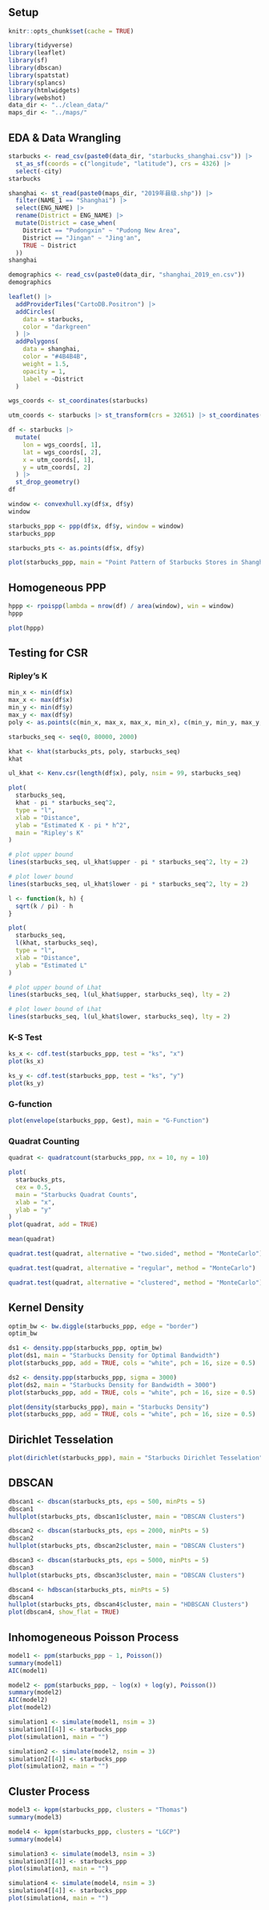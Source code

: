 
# {.tabset}

## Setup

```r
knitr::opts_chunk$set(cache = TRUE)
```

```r
library(tidyverse)
library(leaflet)
library(sf)
library(dbscan)
library(spatstat)
library(splancs)
library(htmlwidgets)
library(webshot)
data_dir <- "../clean_data/"
maps_dir <- "../maps/"
```

## EDA & Data Wrangling

```r
starbucks <- read_csv(paste0(data_dir, "starbucks_shanghai.csv")) |>
  st_as_sf(coords = c("longitude", "latitude"), crs = 4326) |>
  select(-city)
starbucks

shanghai <- st_read(paste0(maps_dir, "2019年县级.shp")) |>
  filter(NAME_1 == "Shanghai") |>
  select(ENG_NAME) |>
  rename(District = ENG_NAME) |>
  mutate(District = case_when(
    District == "Pudongxin" ~ "Pudong New Area",
    District == "Jingan" ~ "Jing'an",
    TRUE ~ District
  ))
shanghai

demographics <- read_csv(paste0(data_dir, "shanghai_2019_en.csv"))
demographics
```

```r
leaflet() |>
  addProviderTiles("CartoDB.Positron") |>
  addCircles(
    data = starbucks,
    color = "darkgreen"
  ) |>
  addPolygons(
    data = shanghai,
    color = "#4B4B4B",
    weight = 1.5,
    opacity = 1,
    label = ~District
  )
```

```r
wgs_coords <- st_coordinates(starbucks)

utm_coords <- starbucks |> st_transform(crs = 32651) |> st_coordinates()

df <- starbucks |>
  mutate(
    lon = wgs_coords[, 1],
    lat = wgs_coords[, 2],
    x = utm_coords[, 1],
    y = utm_coords[, 2]
  ) |>
  st_drop_geometry()
df
```

```r
window <- convexhull.xy(df$x, df$y)
window

starbucks_ppp <- ppp(df$x, df$y, window = window)
starbucks_ppp

starbucks_pts <- as.points(df$x, df$y)

plot(starbucks_ppp, main = "Point Pattern of Starbucks Stores in Shanghai")
```

## Homogeneous PPP

```r
hppp <- rpoispp(lambda = nrow(df) / area(window), win = window)
hppp

plot(hppp)
```

## Testing for CSR {.tabset}

### Ripley's K

```r
min_x <- min(df$x)
max_x <- max(df$x)
min_y <- min(df$y)
max_y <- max(df$y)
poly <- as.points(c(min_x, max_x, max_x, min_x), c(min_y, min_y, max_y, max_y))

starbucks_seq <- seq(0, 80000, 2000)

khat <- khat(starbucks_pts, poly, starbucks_seq)
khat

ul_khat <- Kenv.csr(length(df$x), poly, nsim = 99, starbucks_seq)

plot(
  starbucks_seq,
  khat - pi * starbucks_seq^2,
  type = "l",
  xlab = "Distance",
  ylab = "Estimated K - pi * h^2",
  main = "Ripley's K"
)

# plot upper bound
lines(starbucks_seq, ul_khat$upper - pi * starbucks_seq^2, lty = 2)

# plot lower bound
lines(starbucks_seq, ul_khat$lower - pi * starbucks_seq^2, lty = 2)
```

```r
l <- function(k, h) {
  sqrt(k / pi) - h
}

plot(
  starbucks_seq,
  l(khat, starbucks_seq),
  type = "l",
  xlab = "Distance",
  ylab = "Estimated L"
)

# plot upper bound of Lhat
lines(starbucks_seq, l(ul_khat$upper, starbucks_seq), lty = 2)

# plot lower bound of Lhat
lines(starbucks_seq, l(ul_khat$lower, starbucks_seq), lty = 2)
```

### K-S Test

```r
ks_x <- cdf.test(starbucks_ppp, test = "ks", "x")
plot(ks_x)

ks_y <- cdf.test(starbucks_ppp, test = "ks", "y")
plot(ks_y)
```

### G-function

```r
plot(envelope(starbucks_ppp, Gest), main = "G-Function")
```

### Quadrat Counting

```r
quadrat <- quadratcount(starbucks_ppp, nx = 10, ny = 10)

plot(
  starbucks_pts,
  cex = 0.5,
  main = "Starbucks Quadrat Counts",
  xlab = "x",
  ylab = "y"
)
plot(quadrat, add = TRUE)

mean(quadrat)

quadrat.test(quadrat, alternative = "two.sided", method = "MonteCarlo")

quadrat.test(quadrat, alternative = "regular", method = "MonteCarlo")

quadrat.test(quadrat, alternative = "clustered", method = "MonteCarlo")
```

## Kernel Density

```r
optim_bw <- bw.diggle(starbucks_ppp, edge = "border")
optim_bw

ds1 <- density.ppp(starbucks_ppp, optim_bw)
plot(ds1, main = "Starbucks Density for Optimal Bandwidth")
plot(starbucks_ppp, add = TRUE, cols = "white", pch = 16, size = 0.5)

ds2 <- density.ppp(starbucks_ppp, sigma = 3000)
plot(ds2, main = "Starbucks Density for Bandwidth = 3000")
plot(starbucks_ppp, add = TRUE, cols = "white", pch = 16, size = 0.5)

plot(density(starbucks_ppp), main = "Starbucks Density")
plot(starbucks_ppp, add = TRUE, cols = "white", pch = 16, size = 0.5)
```

## Dirichlet Tesselation

```r
plot(dirichlet(starbucks_ppp), main = "Starbucks Dirichlet Tesselation")
```

## DBSCAN

```r
dbscan1 <- dbscan(starbucks_pts, eps = 500, minPts = 5)
dbscan1
hullplot(starbucks_pts, dbscan1$cluster, main = "DBSCAN Clusters")

dbscan2 <- dbscan(starbucks_pts, eps = 2000, minPts = 5)
dbscan2
hullplot(starbucks_pts, dbscan2$cluster, main = "DBSCAN Clusters")

dbscan3 <- dbscan(starbucks_pts, eps = 5000, minPts = 5)
dbscan3
hullplot(starbucks_pts, dbscan3$cluster, main = "DBSCAN Clusters")

dbscan4 <- hdbscan(starbucks_pts, minPts = 5)
dbscan4
hullplot(starbucks_pts, dbscan4$cluster, main = "HDBSCAN Clusters")
plot(dbscan4, show_flat = TRUE)
```

## Inhomogeneous Poisson Process

```r
model1 <- ppm(starbucks_ppp ~ 1, Poisson())
summary(model1)
AIC(model1)

model2 <- ppm(starbucks_ppp, ~ log(x) + log(y), Poisson())
summary(model2)
AIC(model2)
plot(model2)
```

```r
simulation1 <- simulate(model1, nsim = 3)
simulation1[[4]] <- starbucks_ppp
plot(simulation1, main = "")

simulation2 <- simulate(model2, nsim = 3)
simulation2[[4]] <- starbucks_ppp
plot(simulation2, main = "")
```

## Cluster Process

```r
model3 <- kppm(starbucks_ppp, clusters = "Thomas")
summary(model3)

model4 <- kppm(starbucks_ppp, clusters = "LGCP")
summary(model4)
```

```r
simulation3 <- simulate(model3, nsim = 3)
simulation3[[4]] <- starbucks_ppp
plot(simulation3, main = "")

simulation4 <- simulate(model4, nsim = 3)
simulation4[[4]] <- starbucks_ppp
plot(simulation4, main = "")
```